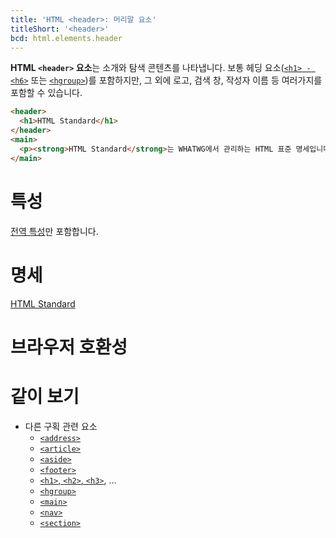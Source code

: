 ```yaml
---
title: 'HTML <header>: 머리말 요소'
titleShort: '<header>'
bcd: html.elements.header
---
```


**HTML `<header>` 요소**는 소개와 탐색 콘텐츠를 나타냅니다. 보통 헤딩 요소([`<h1> - <h6>`](./Heading_Elements) 또는 [`<hgroup>`](./hgroup))를 포함하지만, 그 외에 로고, 검색 창, 작성자 이름 등 여러가지를 포함할 수 있습니다.

```html hidden name=demo
<header>
  <h1>HTML Standard</h1>
</header>
<main>
  <p><strong>HTML Standard</strong>는 WHATWG에서 관리하는 HTML 표준 명세입니다.</p>
</main>
```

<LiveExample height={180} lang="html" name="demo" />

# 특성

[전역 특성](/docs/Web/HTML/Global_attributes)만 포함합니다.

# 명세

[HTML Standard](https://html.spec.whatwg.org/multipage/sections.html#the-header-element)

# 브라우저 호환성

<BrowserCompat data={props.bcd} />

# 같이 보기

- 다른 구획 관련 요소
  - [`<address>`](./address)
  - [`<article>`](./article)
  - [`<aside>`](./aside)
  - [`<footer>`](./footer)
  - [`<h1>`, `<h2>`, `<h3>`](./Heading_Elements), ...
  - [`<hgroup>`](./hgroup)
  - [`<main>`](./main)
  - [`<nav>`](./nav)
  - [`<section>`](./section)

